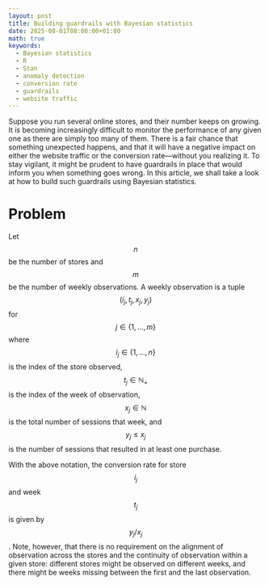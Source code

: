 ```yaml
---
layout: post
title: Building guardrails with Bayesian statistics
date: 2025-08-01T08:00:00+01:00
math: true
keywords:
  - Bayesian statistics
  - R
  - Stan
  - anomaly detection
  - conversion rate
  - guardrails
  - website traffic
---
```


Suppose you run several online stores, and their number keeps on growing. It is
becoming increasingly difficult to monitor the performance of any given one as
there are simply too many of them. There is a fair chance that something
unexpected happens, and that it will have a negative impact on either the
website traffic or the conversion rate—without you realizing it. To stay
vigilant, it might be prudent to have guardrails in place that would inform you
when something goes wrong. In this article, we shall take a look at how to build
such guardrails using Bayesian statistics.

# Problem

Let $$n$$ be the number of stores and $$m$$ be the number of weekly
observations. A weekly observation is a tuple $$(i_j, t_j, x_j, y_j)$$ for $$j
\in \{1, \ldots, m\}$$ where $$i_j \in \{1, \ldots, n\}$$ is the index of the
store observed, $$t_j \in \mathbb{N}_+$$ is the index of the week of
observation, $$x_j \in \mathbb{N}$$ is the total number of sessions that week,
and $$y_j \leq x_j$$ is the number of sessions that resulted in at least one
purchase.

With the above notation, the conversion rate for store $$i_j$$ and week $$t_j$$
is given by $$y_j / x_j$$. Note, however, that there is no requirement on the
alignment of observation across the stores and the continuity of observation
within a given store: different stores might be observed on different weeks, and
there might be weeks missing between the first and the last observation.
